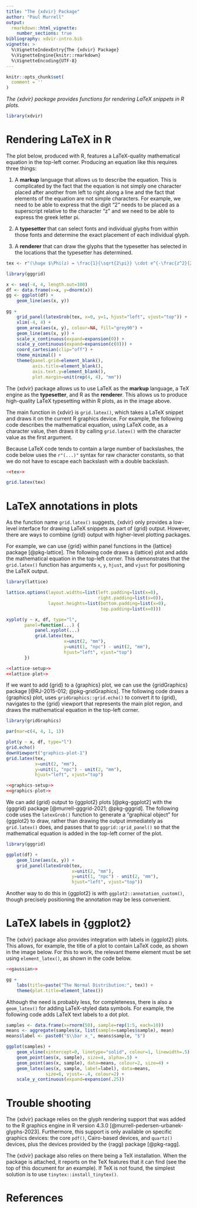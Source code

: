 ```yaml
---
title: "The {xdvir} Package"
author: "Paul Murrell"
output: 
  rmarkdown::html_vignette:
    number_sections: true
bibliography: xdvir-intro.bib
vignette: >
  %\VignetteIndexEntry{The {xdvir} Package}
  %\VignetteEngine{knitr::rmarkdown}
  %\VignetteEncoding{UTF-8}
---
```


```r
knitr::opts_chunk$set(
  comment = ''
)
```

*The {xdvir} package provides functions for rendering LaTeX snippets in
R plots.*

```r
library(xdvir)
```

# Rendering LaTeX in R

The plot below, produced with R, features a LaTeX-quality
mathematical equation in the
top-left corner.
Producing an equation like this requires three things:

1.  A **markup** language that allows us to describe the equation. 
    This is complicated by the fact
    that the equation is not simply one character placed after another from
    left to right along a line and the fact that
    elements of the equation are not simple characters.
    For example, we need to be able to express that the digit "2"
    needs to be placed as a superscript relative to the character "z"
    and we need to be able to express the greek letter pi.

2.  A **typesetter** that can select fonts and individual 
     glyphs from within those fonts and determine the exact placement
     of each individual glyph.

3.  A **renderer** that can draw the glyphs that the typesetter
    has selected in the locations that the typesetter has determined.

```r
tex <- r"(\huge $\Phi(z) = \frac{1}{\sqrt{2\pi}} \cdot e^{-\frac{z^2}{2}}$)"
```

```r
library(gggrid)
```

```r
x <- seq(-4, 4, length.out=100)
df <- data.frame(x=x, y=dnorm(x))
gg <- ggplot(df) +
    geom_line(aes(x, y))
```

```r
gg +
    grid_panel(latexGrob(tex, x=0, y=1, hjust="left", vjust="top")) +
    xlim(-4, 4) +
    geom_area(aes(x, y), colour=NA, fill="grey90") +
    geom_line(aes(x, y)) +
    scale_x_continuous(expand=expansion(0)) +
    scale_y_continuous(expand=expansion(c(0))) +
    coord_cartesian(clip="off") +
    theme_minimal() +
    theme(panel.grid=element_blank(),
          axis.title=element_blank(),
          axis.text.y=element_blank(),
          plot.margin=unit(rep(4, 4), "mm")) 
```

The {xdvir} package allows us to use LaTeX as the **markup** language,
a TeX engine as the **typesetter**, and R as the **renderer**.
This allows us to produce high-quality LaTeX typesetting
within R plots, as in the image above.

The main function in {xdvir} is `grid.latex()`,
which takes a LaTeX snippet and draws it on the 
current R graphics device.
For example, the following code
describes the mathematical equation, using LaTeX code, as a character value,
then draws it by calling `grid.latex()` with the character value
as the first argument.

Because LaTeX code tends to contain 
a large number of backslashes, the code below uses the `r"(...)"`
syntax for raw character constants, so that we do not have to
escape each backslash with a double backslash.

```r
<<tex>>
```

```r
grid.latex(tex)
```

# LaTeX annotations in plots

As the function name `grid.latex()`
suggests, {xdvir} only provides a low-level
interface for drawing LaTeX snippets as part of {grid} output.
However, there are ways to combine {grid} output with higher-level
plotting packages.

For example, we can use {grid} within panel functions in the
{lattice} package [@pkg-lattice].  The following code draws a {lattice} plot
and adds the mathematical equation in the top-left corner.
This demonstrates that the `grid.latex()` function has
arguments `x`, `y`, `hjust`, and `vjust` for positioning the
LaTeX output.

```r
library(lattice)
```

```r
lattice.options(layout.widths=list(left.padding=list(x=0),
                                   right.padding=list(x=0)),
                layout.heights=list(bottom.padding=list(x=0),
                                    top.padding=list(x=0)))
```

```r
xyplot(y ~ x, df, type="l",
       panel=function(...) {
           panel.xyplot(...)
           grid.latex(tex, 
                      x=unit(2, "mm"),
                      y=unit(1, "npc") - unit(2, "mm"),
                      hjust="left", vjust="top")
       })
```

```r
<<lattice-setup>>
<<lattice-plot>>
```

If we want to add {grid} to a {graphics} plot, we can use the
{gridGraphics} package [@RJ-2015-012; @pkg-gridGraphics].
The following code draws a {graphics} plot, uses `gridGraphics::grid.echo()` to
convert it to {grid}, navigates to the {grid} viewport that
represents the main plot region, and draws the mathematical equation
in the top-left corner.

```r
library(gridGraphics)
```

```r
par(mar=c(4, 4, 1, 1))
```
```r
plot(y ~ x, df, type="l")
grid.echo()
downViewport("graphics-plot-1")
grid.latex(tex, 
           x=unit(2, "mm"),
           y=unit(1, "npc") - unit(2, "mm"),
           hjust="left", vjust="top")
```
```r
<<graphics-setup>>
<<graphics-plot>>
```

We can add {grid} output to {ggplot2} plots [@pkg-ggplot2]
with the {gggrid}
package [@murrell-gggrid-2021; @pkg-gggrid].
The following
code uses the `latexGrob()` function to generate a "graphical object"
for {ggplot2} to draw, rather than drawing the output immediately as
`grid.latex()` does, and passes that to `gggrid::grid_panel()`
so that the mathematical equation is added in the top-left corner
of the plot.  


```r
library(gggrid)
```

```r
ggplot(df) +
    geom_line(aes(x, y)) +
    grid_panel(latexGrob(tex,
                         x=unit(2, "mm"), 
                         y=unit(1, "npc") - unit(2, "mm"), 
                         hjust="left", vjust="top"))
```

Another way to do this in {ggplot2} is with 
`ggplot2::annotation_custom()`, though precisely positioning the annotation
may be less convenient.

# LaTeX labels in {ggplot2}

The {xdvir} package also provides integration with labels in {ggplot2}
plots.  This allows, for example, the title of a plot to contain
LaTeX code, as shown in the image below.  For this to work, the relevant theme
element must be set using `element_latex()`, as shown in the code below.

```r
<<gaussian>>
```
```r
gg +
    labs(title=paste("The Normal Distribution:", tex)) +
    theme(plot.title=element_latex())
```

Although the need is probably less, for completeness, there is also
a `geom_latex()` for adding LaTeX-styled data symbols.
For example, the following code adds LaTeX text labels to a 
dot plot.

```r
samples <- data.frame(x=rnorm(50), sample=rep(1:5, each=10))
means <- aggregate(samples$x, list(sample=samples$sample), mean)
means$label <- paste0("$\\bar x_", means$sample, "$")
```

```r
ggplot(samples) +
    geom_vline(xintercept=0, linetype="solid", colour=1, linewidth=.5) +
    geom_point(aes(x, sample), size=4, alpha=.5) +
    geom_point(aes(x, sample), data=means, colour=2, size=4) +
    geom_latex(aes(x, sample, label=label), data=means, 
               size=6, vjust=-.4, colour=2) +
    scale_y_continuous(expand=expansion(.25))
```

# Trouble shooting

The {xdvir} package relies on the glyph rendering support that was 
added to the R graphics engine in R version 4.3.0
[@murrell-pedersen-urbanek-glyphs-2023].
Furthermore, this support is only available on specific graphics devices:
the core `pdf()`, Cairo-based devices, and `quartz()` devices, plus
the devices provided by the {ragg} package [@pkg-ragg].

The {xdvir} package also relies on there being a TeX installation.
When the package is attached, it reports on the TeX features that
it can find (see the top of this document for an example).
If TeX is not found, the simplest solution is to use
`tinytex::install_tinytex()`.

# References

